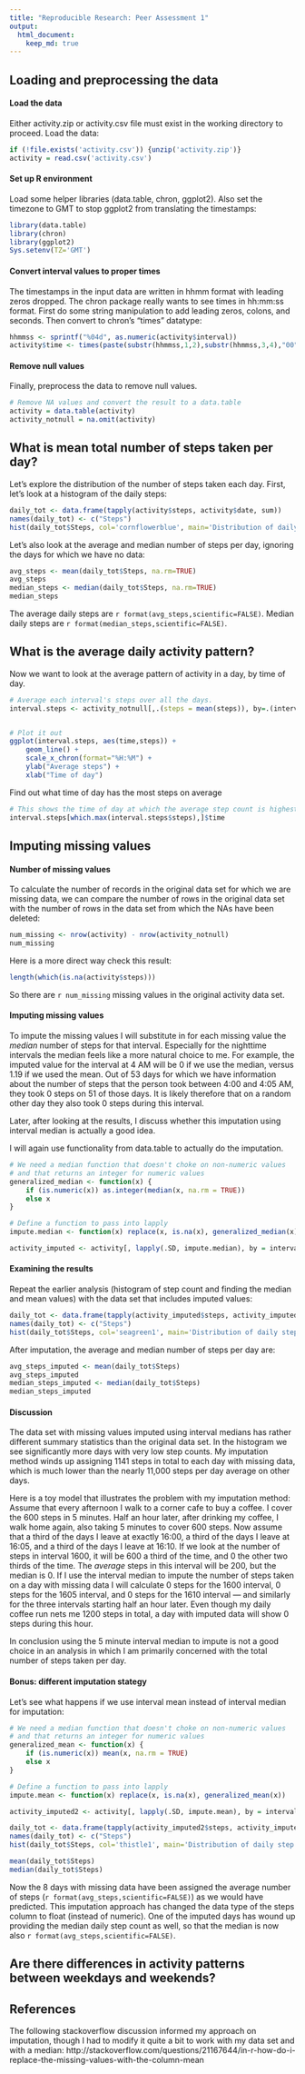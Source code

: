```yaml
---
title: "Reproducible Research: Peer Assessment 1"
output: 
  html_document:
    keep_md: true
---
```



## Loading and preprocessing the data
#### Load the data
Either activity.zip or activity.csv file must exist in the working
directory to proceed. Load the data:
```r
if (!file.exists('activity.csv')) {unzip('activity.zip')}
activity = read.csv('activity.csv')
```

#### Set up R environment
Load some helper libraries (data.table, chron, ggplot2). Also set the timezone to GMT to stop ggplot2 from translating the timestamps:
```r
library(data.table)
library(chron)
library(ggplot2)
Sys.setenv(TZ='GMT')
```

#### Convert interval values to proper times
The timestamps in the input data are written in hhmm format with leading zeros dropped. The chron package really wants to see times in hh:mm:ss format. First do some string manipulation to add leading zeros, colons, and seconds. Then convert to chron's "times" datatype:
```r
hhmmss <- sprintf("%04d", as.numeric(activity$interval))
activity$time <- times(paste(substr(hhmmss,1,2),substr(hhmmss,3,4),"00",sep=":"))
```

#### Remove null values
Finally, preprocess the data to remove null values.
```r

# Remove NA values and convert the result to a data.table
activity = data.table(activity)
activity_notnull = na.omit(activity)
```



## What is mean total number of steps taken per day?
Let's explore the distribution of the number of steps taken each day. First, let's look at a histogram of the daily steps:

```r
daily_tot <- data.frame(tapply(activity$steps, activity$date, sum))
names(daily_tot) <- c("Steps")
hist(daily_tot$Steps, col='cornflowerblue', main='Distribution of daily step counts',breaks=10, xlab = 'Daily steps', ylab='Number of days')
```

Let's also look at the average and median number of steps per day, ignoring the days for which we have no data:
```r
avg_steps <- mean(daily_tot$Steps, na.rm=TRUE)
avg_steps
median_steps <- median(daily_tot$Steps, na.rm=TRUE)
median_steps
```

The average daily steps are `r format(avg_steps,scientific=FALSE)`. Median daily steps are `r format(median_steps,scientific=FALSE)`. 

## What is the average daily activity pattern?
Now we want to look at the average pattern of activity in a day, by time of day. 
```r

# Average each interval's steps over all the days.
interval.steps <- activity_notnull[,.(steps = mean(steps)), by=.(interval,time)]


# Plot it out
ggplot(interval.steps, aes(time,steps)) + 
    geom_line() + 
    scale_x_chron(format="%H:%M") +
    ylab("Average steps") +
    xlab("Time of day")
```

Find out what time of day has the most steps on average
```r
# This shows the time of day at which the average step count is highest
interval.steps[which.max(interval.steps$steps),]$time
```


## Imputing missing values
#### Number of missing values
To calculate the number of records in the original data set for which we are missing data, we can compare the number of rows in the original data set with the number of rows in the data set from which the NAs have been deleted:
```r
num_missing <- nrow(activity) - nrow(activity_notnull) 
num_missing
```

Here is a more direct way check this result:
```r
length(which(is.na(activity$steps)))
```

So there are `r num_missing` missing values in the original activity data set.

#### Imputing missing values
To impute the missing values I will substitute in for each missing value the *median* number of steps for that interval. Especially for the nighttime intervals the median feels like a more natural choice to me. For example, the imputed value for the interval at 4 AM will be 0 if we use the median, versus 1.19 if we used the mean. Out of 53 days for which we have information about the number of steps that the person took between 4:00 and 4:05 AM, they took 0 steps on 51 of those days. It is likely therefore that on a random other day they also took 0 steps during this interval.

Later, after looking at the results, I discuss whether this imputation using interval median is actually a good idea.

I will again use functionality from data.table to actually do the imputation.

```r
# We need a median function that doesn't choke on non-numeric values
# and that returns an integer for numeric values
generalized_median <- function(x) {
    if (is.numeric(x)) as.integer(median(x, na.rm = TRUE))
    else x
}

# Define a function to pass into lapply
impute.median <- function(x) replace(x, is.na(x), generalized_median(x))

activity_imputed <- activity[, lapply(.SD, impute.median), by = interval]
```

#### Examining the results
Repeat the earlier analysis (histogram of step count and finding the median and mean values) with the data set that includes imputed values:
```r
daily_tot <- data.frame(tapply(activity_imputed$steps, activity_imputed$date, sum))
names(daily_tot) <- c("Steps")
hist(daily_tot$Steps, col='seagreen1', main='Distribution of daily step counts, with imputation',breaks=10, xlab = 'Daily steps', ylab='Number of days')
```

After imputation, the average and median number of steps per day are:
```r
avg_steps_imputed <- mean(daily_tot$Steps)
avg_steps_imputed
median_steps_imputed <- median(daily_tot$Steps)
median_steps_imputed
```

#### Discussion
The data set with missing values imputed using interval medians has rather different summary statistics than the original data set. In the histogram we see significantly more days with very low step counts. My imputation method winds up assigning 1141 steps in total to each day with missing data, which is much lower than the nearly 11,000 steps per day average on other days.

Here is a toy model that illustrates the problem with my imputation method: Assume that every afternoon I walk to a corner cafe to buy a coffee. I cover the 600 steps in 5 minutes. Half an hour later, after drinking my coffee, I walk home again, also taking 5 minutes to cover 600 steps. Now assume that a third of the days I leave at exactly 16:00, a third of the days I leave at 16:05, and a third of the days I leave at 16:10. If we look at the number of steps in interval 1600, it will be 600 a third of the time, and 0 the other two thirds of the time. The *average* steps in this interval will be 200, but the median is 0. If I use the interval median to impute the number of steps taken on a day with missing data I will calculate 0 steps for the 1600 interval, 0 steps for the 1605 interval, and 0 steps for the 1610 interval — and similarly for the three intervals starting half an hour later. Even though my daily coffee run nets me 1200 steps in total, a day with imputed data will show 0 steps during this hour.

In conclusion using the 5 minute interval median to impute is not a good choice in an analysis in which I am primarily concerned with the total number of steps taken per day.

#### Bonus: different imputation stategy
Let's see what happens if we use interval mean instead of interval median for imputation:
```r
# We need a median function that doesn't choke on non-numeric values
# and that returns an integer for numeric values
generalized_mean <- function(x) {
    if (is.numeric(x)) mean(x, na.rm = TRUE)
    else x
}

# Define a function to pass into lapply
impute.mean <- function(x) replace(x, is.na(x), generalized_mean(x))

activity_imputed2 <- activity[, lapply(.SD, impute.mean), by = interval]

daily_tot <- data.frame(tapply(activity_imputed2$steps, activity_imputed2$date, sum))
names(daily_tot) <- c("Steps")
hist(daily_tot$Steps, col='thistle1', main='Distribution of daily step counts, with imputation (take 2)',breaks=10, xlab = 'Daily steps', ylab='Number of days')

mean(daily_tot$Steps)
median(daily_tot$Steps)

```
Now the 8 days with missing data have been assigned the average number of steps (`r format(avg_steps,scientific=FALSE)`) as we would have predicted. This imputation approach has changed the data type of the steps column to float (instead of numeric). One of the imputed days has wound up providing the median daily step count as well, so that the median is now also `r format(avg_steps,scientific=FALSE)`.

## Are there differences in activity patterns between weekdays and weekends?

## References
The following stackoverflow discussion informed my approach on imputation, though I had to modify it quite a bit to work with my data set and with a median: http://stackoverflow.com/questions/21167644/in-r-how-do-i-replace-the-missing-values-with-the-column-mean
